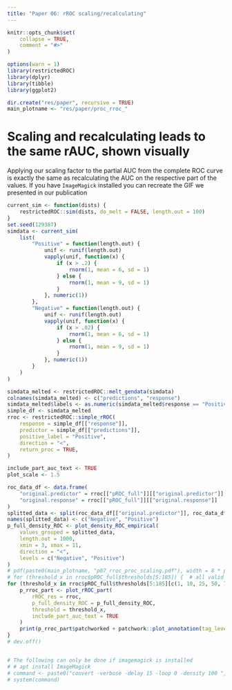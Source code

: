 ```yaml
---
title: "Paper 06: rROC scaling/recalculating"
---
```


```r
knitr::opts_chunk$set(
    collapse = TRUE,
    comment = "#>"
)
```

```r
options(warn = 1)
library(restrictedROC)
library(dplyr)
library(tibble)
library(ggplot2)

dir.create("res/paper", recursive = TRUE)
main_plotname <- "res/paper/proc_rroc_"
```

# Scaling and recalculating leads to the same rAUC, shown visually
Applying our scaling factor to the partial AUC from the complete ROC curve is exactly the same as
recalculating the AUC on the respective part of the values. If you have `ImageMagick` installed you
can recreate the GIF we presented in our publication
```r
current_sim <- function(dists) {
    restrictedROC::sim(dists, do_melt = FALSE, length.out = 100)
}
set.seed(129387)
simdata <- current_sim(
    list(
        "Positive" = function(length.out) {
            unif <- runif(length.out)
            vapply(unif, function(x) {
                if (x > .2) {
                    rnorm(1, mean = 6, sd = 1)
                } else {
                    rnorm(1, mean = 9, sd = 1)
                }
            }, numeric(1))
        },
        "Negative" = function(length.out) {
            unif <- runif(length.out)
            vapply(unif, function(x) {
                if (x > .02) {
                    rnorm(1, mean = 6, sd = 1)
                } else {
                    rnorm(1, mean = 9, sd = 1)
                }
            }, numeric(1))
        }
    )
)

simdata_melted <- restrictedROC::melt_gendata(simdata)
colnames(simdata_melted) <- c("predictions", "response")
simdata_melted$labels <- as.numeric(simdata_melted$response == "Positive")
simple_df <- simdata_melted
rroc <- restrictedROC::simple_rROC(
    response = simple_df[["response"]],
    predictor = simple_df[["predictions"]],
    positive_label = "Positive",
    direction = "<",
    return_proc = TRUE,
)

include_part_auc_text <- TRUE
plot_scale <- 1.5

roc_data_df <- data.frame(
    "original.predictor" = rroc[["pROC_full"]][["original.predictor"]],
    "original.response" = rroc[["pROC_full"]][["original.response"]]
)
splitted_data <- split(roc_data_df[["original.predictor"]], roc_data_df[["original.response"]])
names(splitted_data) <- c("Negative", "Positive")
p_full_density_ROC <- plot_density_ROC_empirical(
    values_grouped = splitted_data,
    length.out = 1000,
    xmin = 3, xmax = 11,
    direction = "<",
    levels = c("Negative", "Positive")
)
# pdf(paste0(main_plotname, "p07_rroc_proc_scaling.pdf"), width = 8 * plot_scale, height = 4 * plot_scale)
# for (threshold_x in rroc$pROC_full$thresholds[5:185]) {  # all valid values
for (threshold_x in rroc$pROC_full$thresholds[5:185][c(1, 10, 25, 50, 75, 100, 125, 150, 175)]) {
    p_rroc_part <- plot_rROC_part(
        rROC_res = rroc,
        p_full_density_ROC = p_full_density_ROC,
        threshold = threshold_x,
        include_part_auc_text = TRUE
    )
    print(p_rroc_part$patchworked + patchwork::plot_annotation(tag_levels = "A"))
}
# dev.off()


# The following can only be done if imagemagick is installed
# # apt install ImageMagick
# command <- paste0("convert -verbose -delay 15 -loop 0 -density 100 ", paste0(main_plotname, "p07_rroc_proc_scaling.pdf"), " ", paste0(main_plotname, "p07_rroc_proc_scaling.gif"))
# system(command)
```

